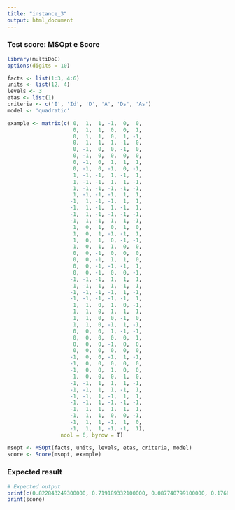 ```yaml
---
title: "instance_3"
output: html_document
---
```


### Test score: MSOpt e Score

```r
library(multiDoE)
options(digits = 10)

facts <- list(1:3, 4:6)
units <- list(12, 4)
levels <- 3
etas <- list(1)
criteria <- c('I', 'Id', 'D', 'A', 'Ds', 'As')
model <- 'quadratic'

example <- matrix(c( 0,  1,  1, -1,  0,  0,
                     0,  1,  1,  0,  0,  1,
                     0,  1,  1,  0,  1, -1,
                     0,  1,  1,  1, -1,  0,
                     0, -1,  0,  0, -1,  0,
                     0, -1,  0,  0,  0,  0,
                     0, -1,  0,  1,  1,  1,
                     0, -1,  0, -1,  0, -1,
                     1, -1, -1,  1, -1,  1,
                     1, -1, -1,  1,  1, -1,
                     1, -1, -1, -1, -1, -1,
                     1, -1, -1, -1,  1,  1,
                    -1,  1, -1, -1,  1,  1,
                    -1,  1, -1,  1, -1,  1,
                    -1,  1, -1, -1, -1, -1,
                    -1,  1, -1,  1,  1, -1,
                     1,  0,  1,  0,  1,  0,
                     1,  0,  1, -1, -1,  1,
                     1,  0,  1,  0, -1, -1,
                     1,  0,  1,  1,  0,  0,
                     0,  0, -1,  0,  0,  0,
                     0,  0, -1,  1,  1,  0,
                     0,  0, -1, -1, -1,  1,
                     0,  0, -1,  0,  0, -1,
                    -1, -1, -1,  1,  1,  1,
                    -1, -1, -1,  1, -1, -1,
                    -1, -1, -1, -1,  1, -1,
                    -1, -1, -1, -1, -1,  1,
                     1,  1,  0,  1,  0, -1,
                     1,  1,  0,  1,  1,  1,
                     1,  1,  0,  0, -1,  0,
                     1,  1,  0, -1,  1, -1,
                     0,  0,  0,  1, -1, -1,
                     0,  0,  0,  0,  0,  1,
                     0,  0,  0, -1,  0,  0,
                     0,  0,  0,  0,  0,  0,
                    -1,  0,  0, -1,  1, -1,
                    -1,  0,  0,  0,  0,  0,
                    -1,  0,  0,  1,  0,  0,
                    -1,  0,  0,  0, -1,  0,
                    -1, -1,  1,  1,  1, -1,
                    -1, -1,  1,  1, -1,  1,
                    -1, -1,  1, -1,  1,  1,
                    -1, -1,  1, -1, -1, -1,
                    -1,  1,  1,  1,  1,  1,
                    -1,  1,  1,  0,  0, -1,
                    -1,  1,  1, -1,  1,  0,
                    -1,  1,  1, -1, -1,  1),
                 ncol = 6, byrow = T)

msopt <- MSOpt(facts, units, levels, etas, criteria, model)
score <- Score(msopt, example)

```

### Expected result 

```r
# Expected output
print(c(0.822843249300000, 0.719189332100000, 0.087740799100000, 0.176822808600000, 0.087184909200000, 0.119542430200000))
print(score)
```


